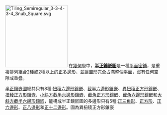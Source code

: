 [[File:Tiling_Semiregular_3-3-4-3-4_Snub_Square.svg|200px]]
在[[幾何學|幾何學]]中，'''[[半正鑲嵌圖|半正鑲嵌圖]]'''是一種[[平面|平面]][[密鋪|密鋪]]，是重複排列組合2種或2種以上的[[正多邊形|正多邊形]]，並讓圖形完全占滿整個[[平面|平面]]，沒有任何空隙或重疊。

[[半正鑲嵌圖|半正鑲嵌圖]]總共只有8種:[[扭稜六邊形鑲嵌|扭稜六邊形鑲嵌]]、[[截半六邊形鑲嵌|截半六邊形鑲嵌]]、[[異扭稜正方形鑲嵌|異扭稜正方形鑲嵌]]、[[扭稜正方形鑲嵌|扭稜正方形鑲嵌]]、[[小斜方截半六邊形鑲嵌|小斜方截半六邊形鑲嵌]]、[[截角正方形鑲嵌|截角正方形鑲嵌]]、[[截角六邊形鑲嵌|截角六邊形鑲嵌]]和[[大斜方截半六邊形鑲嵌|大斜方截半六邊形鑲嵌]]，能構成半正鑲嵌圖的多邊形只有5種:[[正三角形|正三角形]]、[[正方形|正方形]]、[[正六邊形|正六邊形]]、[[正八邊形|正八邊形]]和[[正十二邊形|正十二邊形]]。圖為異扭稜正方形鑲嵌